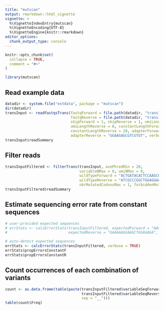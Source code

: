 ```yaml
---
title: "mutscan"
output: rmarkdown::html_vignette
vignette: >
  %\VignetteIndexEntry{mutscan}
  %\VignetteEncoding{UTF-8}
  %\VignetteEngine{knitr::rmarkdown}
editor_options: 
  chunk_output_type: console
---
```


```r
knitr::opts_chunk$set(
  collapse = TRUE,
  comment = "#>"
)
```

```r
library(mutscan)
```

## Read example data

```r
datadir <- system.file("extdata", package = "mutscan")
dir(datadir)
transInput <- readFastqsTrans(fastqForward = file.path(datadir, "transInput_1.fastq.gz"),
                              fastqReverse = file.path(datadir, "transInput_2.fastq.gz"),
                              skipForward = 1, skipReverse = 1, umiLengthForward = 10, 
                              umiLengthReverse = 8, constantLengthForward = 18,
                              constantLengthReverse = 20, adapterForward = "GGAAGAGCACACGTC", 
                              adapterReverse = "GGAAGAGCGTCGTGT", verbose = TRUE)
transInput$readSummary
```

## Filter reads

```r
transInputFiltered <- filterTrans(transInput, avePhredMin = 20, 
                                  variableNMax = 0, umiNMax = 0, 
                                  wildTypeForward = "ACTGATACACTCCAAGCGGAGACAGACCAACTAGAAGATGAGAAGTCTGCTTTGCAGACCGAGATTGCCAACCTGCTGAAGGAGAAGGAAAAACTA",
                                  wildTypeReverse = "ATCGCCCGGCTGGAGGAAAAAGTGAAAACCTTGAAAGCTCAGAACTCGGAGCTGGCGTCCACGGCCAACATGCTCAGGGAACAGGTGGCACAGCTT", 
                                  nbrMutatedCodonsMax = 1, forbiddenMutatedCodon = "NNW")
transInputFiltered$readSummary
```

## Estimate sequencing error rate from constant sequences

```r
# user-provided expected sequences
# errStats <- calcErrorStats(transInputFiltered, expectedForward = "AACCGGAGGAGGGAGCTG", 
#                            expectedReverse = "GAAAAAGGAAGCTGGAGAGA", verbose = TRUE)

# auto-detect expected sequences
errStats <- calcErrorStats(transInputFiltered, verbose = TRUE)
errStats$propErrorsConstantF
errStats$propErrorsConstantR
```

## Count occurrences of each combination of variants 

```r
count <- as.data.frame(table(paste(transInputFiltered$variableSeqForward, 
                                   transInputFiltered$variableSeqReverse, 
                                   sep = "__")))
table(count$Freq)
```

